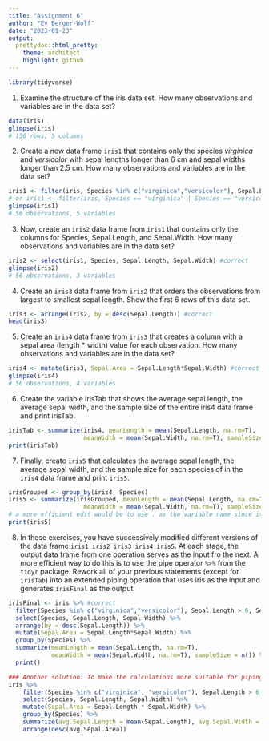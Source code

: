 ```yaml
---
title: "Assignment 6"
author: "Ev Berger-Wolf"
date: "2023-01-23"
output: 
  prettydoc::html_pretty:
    theme: architect
    highlight: github
---
```

```r
library(tidyverse)
```

1. Examine the structure of the iris data set. How many observations and variables are in the data set?

```r
data(iris)
glimpse(iris)
# 150 rows, 5 columns
```

2. Create a new data frame `iris1` that contains only the species *virginica* and *versicolor* with sepal lengths longer than 6 cm and sepal widths longer than 2.5 cm. How many observations and variables are in the data set?

```r
iris1 <- filter(iris, Species %in% c("virginica","versicolor"), Sepal.Length > 6, Sepal.Width > 2.5) #correct
# or iris1 <- filter(iris, Species == "virginica" | Species == "versicolor", Sepal.Length > 6, Sepal.Width > 2.5)
glimpse(iris1) 
# 56 observations, 5 variables
```

3. Now, create an `iris2` data frame from `iris1` that contains only the columns for Species, Sepal.Length, and Sepal.Width. How many observations and variables are in the data set?

```r
iris2 <- select(iris1, Species, Sepal.Length, Sepal.Width) #correct
glimpse(iris2)
# 56 observations, 3 variables
```

4. Create an `iris3` data frame from `iris2` that orders the observations from largest to smallest sepal length. Show the first 6 rows of this data set.

```r
iris3 <- arrange(iris2, by = desc(Sepal.Length)) #correct
head(iris3)
```

5. Create an `iris4` data frame from `iris3` that creates a column with a sepal area (length * width) value for each observation. How many observations and variables are in the data set?

```r
iris4 <- mutate(iris3, Sepal.Area = Sepal.Length*Sepal.Width) #correct
glimpse(iris4)
# 56 observations, 4 variables
```

6. Create the variable irisTab that shows the average sepal length, the average sepal width, and the sample size of the entire iris4 data frame and print irisTab.

```r
irisTab <- summarize(iris4, meanLength = mean(Sepal.Length, na.rm=T),
                     meanWidth = mean(Sepal.Width, na.rm=T), sampleSize = n()) #correct
print(irisTab)
```

7. Finally, create `iris5` that calculates the average sepal length, the average sepal width, and the sample size for each species of in the `iris4` data frame and print `iris5`.

```r
irisGrouped <- group_by(iris4, Species)
iris5 <- summarize(irisGrouped, meanLength = mean(Sepal.Length, na.rm=T),
                     meanWidth = mean(Sepal.Width, na.rm=T), sampleSize = n()) #correct
# a more efficient edit would be to use . as the variable name since it is temporary
print(iris5)
```

8. In these exercises, you have successively modified different versions of the data frame `iris1 iris2 iris3 iris4 iris5`. At each stage, the output data frame from one operation serves as the input fro the next. A more efficient way to do this is to use the pipe operator `%>%` from the `tidyr` package. Rework all of your previous statements (except for `irisTab`) into an extended piping operation that uses iris as the input and generates `irisFinal` as the output.

```r
irisFinal <- iris %>% #correct
  filter(Species %in% c("virginica","versicolor"), Sepal.Length > 6, Sepal.Width > 2.5) %>%
  select(Species, Sepal.Length, Sepal.Width) %>%
  arrange(by = desc(Sepal.Length)) %>%
  mutate(Sepal.Area = Sepal.Length*Sepal.Width) %>%
  group_by(Species) %>%
  summarize(meanLength = mean(Sepal.Length, na.rm=T),
            meanWidth = mean(Sepal.Width, na.rm=T), sampleSize = n()) %>%
  print()

### Another solution: To make the calculations more suitable for piping, we would also want to use our mutated column for our summary and then arrange the final product:
iris %>% 
    filter(Species %in% c("virginica", "versicolor"), Sepal.Length > 6, Sepal.Width > 2.5) %>%
    select(Species, Sepal.Length, Sepal.Width) %>%
    mutate(Sepal.Area = Sepal.Length * Sepal.Width) %>%
    group_by(Species) %>%
    summarize(avg.Sepal.Length = mean(Sepal.Length), avg.Sepal.Width = mean(Sepal.Width), avg.Sepal.Area = mean(Sepal.Area), Sample.Size = n()) %>%
    arrange(desc(avg.Sepal.Area)) 
```
